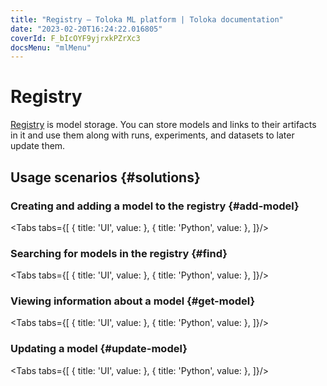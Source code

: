 ```yaml
---
title: "Registry — Toloka ML platform | Toloka documentation"
date: "2023-02-20T16:24:22.016805"
coverId: F_bIcOYF9yjrxkPZrXc3
docsMenu: "mlMenu"
---
```



# Registry

[Registry](https://tolokamodels.tech/models/registry) is model storage. You can store models and links to their artifacts in it and use them along with runs, experiments, and datasets to later update them.

## Usage scenarios {#solutions}

### Creating and adding a model to the registry {#add-model}

<Tabs tabs={[
  { title: 'UI', value: <RegistryList1/> },
  { title: 'Python', value: <RegistryList7/> },
]}/>

### Searching for models in the registry {#find}

<Tabs tabs={[
  { title: 'UI', value: <RegistryList2/> },
  { title: 'Python', value: <RegistryList3/> },
]}/>

### Viewing information about a model {#get-model}

<Tabs tabs={[
  { title: 'UI', value: <RegistryList4/> },
  { title: 'Python', value: <RegistryList5/> },
]}/>

### Updating a model {#update-model}

<Tabs tabs={[
  { title: 'UI', value: <MLComingSoon/> },
  { title: 'Python', value: <RegistryList6/> },
]}/>

<ModelActions/>
